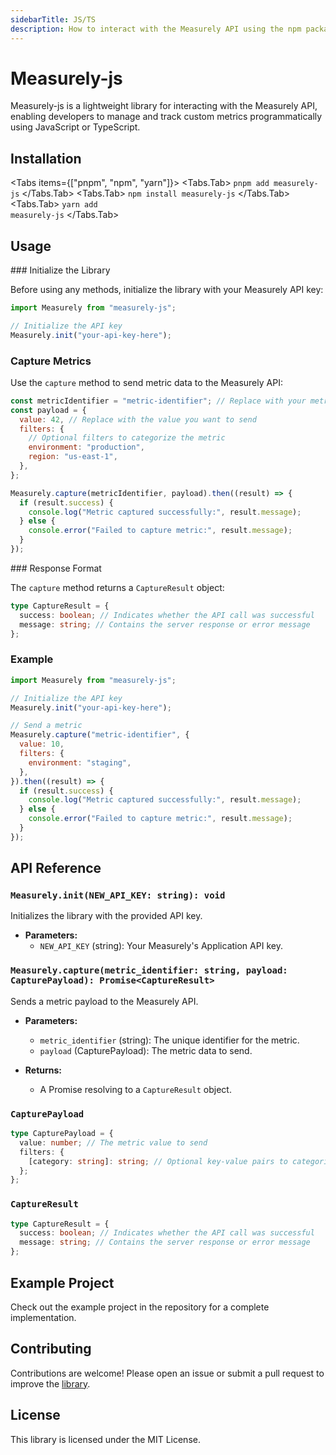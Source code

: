 ```yaml
---
sidebarTitle: JS/TS
description: How to interact with the Measurely API using the npm package.
---
```



# Measurely-js

Measurely-js is a lightweight library for interacting with the Measurely API, enabling developers to manage and track custom metrics programmatically using JavaScript or TypeScript.

## Installation

<Tabs items={["pnpm", "npm", "yarn"]}>
  <Tabs.Tab>
    <Code language="bash">pnpm add measurely-js</Code>
  </Tabs.Tab>
  <Tabs.Tab>
    <Code language="bash">npm install measurely-js</Code>
  </Tabs.Tab>
  <Tabs.Tab>
    <Code language="bash">yarn add measurely-js</Code>
  </Tabs.Tab>
</Tabs>

## Usage
<Steps>
### Initialize the Library

Before using any methods, initialize the library with your Measurely API key:

```javascript
import Measurely from "measurely-js";

// Initialize the API key
Measurely.init("your-api-key-here");
```

### Capture Metrics

Use the `capture` method to send metric data to the Measurely API:

```javascript
const metricIdentifier = "metric-identifier"; // Replace with your metric ID or metric name
const payload = {
  value: 42, // Replace with the value you want to send
  filters: {
    // Optional filters to categorize the metric
    environment: "production",
    region: "us-east-1",
  },
};

Measurely.capture(metricIdentifier, payload).then((result) => {
  if (result.success) {
    console.log("Metric captured successfully:", result.message);
  } else {
    console.error("Failed to capture metric:", result.message);
  }
});
```
</Steps>
### Response Format

The `capture` method returns a `CaptureResult` object:

```typescript
type CaptureResult = {
  success: boolean; // Indicates whether the API call was successful
  message: string; // Contains the server response or error message
};
```

### Example

```javascript
import Measurely from "measurely-js";

// Initialize the API key
Measurely.init("your-api-key-here");

// Send a metric
Measurely.capture("metric-identifier", {
  value: 10,
  filters: {
    environment: "staging",
  },
}).then((result) => {
  if (result.success) {
    console.log("Metric captured successfully:", result.message);
  } else {
    console.error("Failed to capture metric:", result.message);
  }
});
```

## API Reference

### `Measurely.init(NEW_API_KEY: string): void`

Initializes the library with the provided API key.

- **Parameters:**
  - `NEW_API_KEY` (string): Your Measurely's Application API key.

### `Measurely.capture(metric_identifier: string, payload: CapturePayload): Promise<CaptureResult>`

Sends a metric payload to the Measurely API.

- **Parameters:**

  - `metric_identifier` (string): The unique identifier for the metric.
  - `payload` (CapturePayload): The metric data to send.

- **Returns:**
  - A Promise resolving to a `CaptureResult` object.

### `CapturePayload`

```typescript
type CapturePayload = {
  value: number; // The metric value to send
  filters: {
    [category: string]: string; // Optional key-value pairs to categorize the metric
  };
};
```

### `CaptureResult`

```typescript
type CaptureResult = {
  success: boolean; // Indicates whether the API call was successful
  message: string; // Contains the server response or error message
};
```

## Example Project

Check out the example project in the repository for a complete implementation.

## Contributing

Contributions are welcome! Please open an issue or submit a pull request to improve the [library](https://github.com/measurely-dev/measurely-js.git).

## License

This library is licensed under the MIT License.
